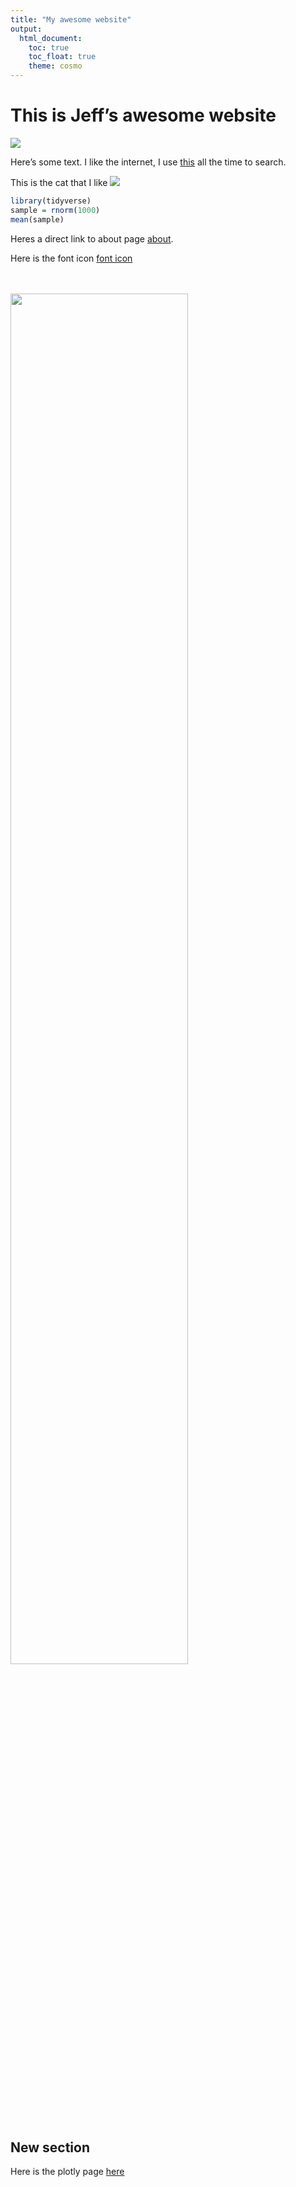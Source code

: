 ```yaml
---
title: "My awesome website"
output: 
  html_document:
    toc: true
    toc_float: true
    theme: cosmo
---
```


# This is Jeff's awesome website

![](https://media.giphy.com/media/drXGoW1iudhKw/giphy.gif)


Here's some text. I like the internet, I use [this](https://www.google.com/) all the time to search.


This is the cat that I like 
![](image/NationalGeographic_2572187_3x2.webp)

```r
library(tidyverse)
sample = rnorm(1000)
mean(sample)
```


Heres a direct link to about page [about](about.html).

Here is the font icon [font icon](https://fontawesome.com/icons)



<br><br><img src="images/NationalGeographic_2572187_3x2.webp" style="width:75%"><br>

## New section

Here is the plotly page [here](plotly.html)




